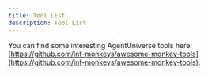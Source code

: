 ```yaml
---
title: Tool List
description: Tool List
---
```


You can find some interesting AgentUniverse tools here: [https://github.com/inf-monkeys/awesome-monkey-tools](https://github.com/inf-monkeys/awesome-monkey-tools).
